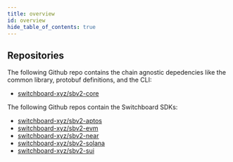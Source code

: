 ```yaml
---
title: overview
id: overview
hide_table_of_contents: true
---
```



## Repositories

The following Github repo contains the chain agnostic depedencies like the
common library, protobuf definitions, and the CLI:

- [switchboard-xyz/sbv2-core](https://github.com/switchboard-xyz/sbv2-core)

The following Github repos contain the Switchboard SDKs:

- [switchboard-xyz/sbv2-aptos](https://github.com/switchboard-xyz/sbv2-aptos)
- [switchboard-xyz/sbv2-evm](https://github.com/switchboard-xyz/sbv2-evm)
- [switchboard-xyz/sbv2-near](https://github.com/switchboard-xyz/sbv2-near)
- [switchboard-xyz/sbv2-solana](https://github.com/switchboard-xyz/sbv2-solana)
- [switchboard-xyz/sbv2-sui](https://github.com/switchboard-xyz/sbv2-sui)

